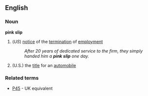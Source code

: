 ==English==

===Noun===
'''pink slip'''
#{{idiom}} (''US'') [[notice]] of the [[termination]] of [[employment]] 
#:''After 20 years of dedicated service to the firm, they simply handed him a '''pink slip''' one day.''
#(U.S.) the [[title]] for an [[automobile]]
===Related terms===
*[[P45]] - UK equivalent